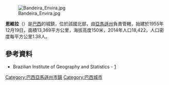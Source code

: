 [[Image:Bandeira_Envira.jpg|right]]

{{coord|07|25|58|S|70|01|22|W|scale:30000|display=title}}

'''恩維拉'''（{{lang-pt|Envira}}）是[[巴西|巴西]]的城鎮，位於該國北部，由[[亞馬遜州_(巴西)|亞馬遜州]]負責管轄，始建於1955年12月19日，面積13,369平方公里，海拔高度150米，2014年人口18,422，人口密度每平方公里1.38人。

==參考資料==
*Brazilian Institute of Geography and Statistics - [https://web.archive.org/web/20070109005631/http://www.ibge.gov.br/cidadesat/default.php]

{{Brazil-geo-stub}}
{{巴西亞馬遜州市鎮}}

[[Category:巴西亞馬遜州市鎮|Category:巴西亞馬遜州市鎮]]
[[Category:巴西城市|Category:巴西城市]]